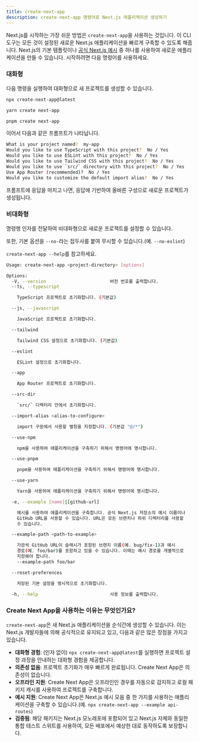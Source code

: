 ```yaml
---
title: create-next-app
description: create-next-app 명령어로 Next.js 애플리케이션 생성하기
---
```


Next.js를 시작하는 가장 쉬운 방법은 `create-next-app`을 사용하는 것입니다. 이 CLI 도구는 모든 것이 설정된 새로운 Next.js 애플리케이션을 빠르게 구축할 수 있도록 해줍니다. Next.js의 기본 템플릿이나 [공식 Next.js 예시](https://github.com/vercel/next.js/tree/canary/examples) 중 하나를 사용하여 새로운 애플리케이션을 만들 수 있습니다. 시작하려면 다음 명령어를 사용하세요.

### 대화형

다음 명령을 실행하여 대화형으로 새 프로젝트를 생성할 수 있습니다.

```bash filename="Terminal"
npx create-next-app@latest

yarn create next-app

pnpm create next-app
```

이어서 다음과 같은 프롬프트가 나타납니다.

```bash filename="Terminal"
What is your project named?  my-app
Would you like to use TypeScript with this project?  No / Yes
Would you like to use ESLint with this project?  No / Yes
Would you like to use Tailwind CSS with this project?  No / Yes
Would you like to use `src/` directory with this project?  No / Yes
Use App Router (recommended)?  No / Yes
Would you like to customize the default import alias?  No / Yes
```

프롬프트에 응답을 마치고 나면, 응답에 기반하여 올바른 구성으로 새로운 프로젝트가 생성됩니다.

### 비대화형

명령행 인자를 전달하여 비대화형으로 새로운 프로젝트를 설정할 수 있습니다.

또한, 기본 옵션을 `--no-`라는 접두사를 붙여 무시할 수 있습니다.(예. `--no-eslint`)

`create-next-app --help`를 참고하세요.

```bash filename="Terminal"
Usage: create-next-app <project-directory> [options]

Options:
  -V, --version                        버전 번호를 출력합니다.
  --ts, --typescript

    TypeScript 프로젝트로 초기화합니다. (기본값)

  --js, --javascript

    JavaScript 프로젝트로 초기화합니다.

  --tailwind

    Tailwind CSS 설정으로 초기화합니다. (기본값)

  --eslint

    ESLint 설정으로 초기화합니다.

  --app

    App Router 프로젝트로 초기화합니다.

  --src-dir

    `src/` 디렉터리 안에서 초기화합니다.

  --import-alias <alias-to-configure>

    import 구문에서 사용할 별칭을 지정합니다. (기본값 "@/*")

  --use-npm

    npm을 사용하여 애플리케이션을 구축하기 위해서 명령어에 명시합니다.

  --use-pnpm

    pnpm을 사용하여 애플리케이션을 구축하기 위해서 명령어에 명시합니다.

  --use-yarn

    Yarn을 사용하여 애플리케이션을 구축하기 위해서 명령어에 명시합니다.

  -e, --example [name]|[github-url]

    예시를 사용하여 애플리케이션을 구축합니다. 공식 Next.js 저장소의 예시 이름이나 
    GitHub URL을 사용할 수 있습니다. URL은 모든 브랜치나 하위 디렉터리를 사용할 
    수 있습니다.

  --example-path <path-to-example>

    가끔씩 GitHub URL이 슬래시가 포함된 브랜치 이름(예. bug/fix-1)과 예시 
    경로(예. foo/bar)를 포함하고 있을 수 있습니다. 이때는 예시 경로를 개별적으로 
    지정해야 합니다.
    --example-path foo/bar

  --reset-preferences

    저장된 기본 설정을 명시적으로 초기화합니다.

  -h, --help                           사용 정보를 출력합니다.
```

### Create Next App을 사용하는 이유는 무엇인가요?

`create-next-app`은 새 Next.js 애플리케이션을 순식간에 생성할 수 있습니다. 이는 Next.js 개발자들에 의해 공식적으로 유지되고 있고, 다음과 같은 많은 장점을 가지고 있습니다.

- **대화형 경험**: (인자 없이) `npx create-next-app@latest`를 실행하면 프로젝트 설정 과정을 안내하는 대화형 경험을 제공합니다.
- **의존성 없음**: 프로젝트 초기화가 매우 빠르게 완료됩니다. Create Next App은 의존성이 없습니다.
- **오프라인 지원**: Create Next App은 오프라인인 경우를 자동으로 감지하고 로컬 패키지 캐시를 사용하여 프로젝트를 구축합니다.
- **예시 지원**: Create Next App은 Next.js 예시 모음 중 한 가지를 사용하는 애플리케이션을 구축할 수 있습니다.(예. `npx create-next-app --example api-routes`)
- **검증됨**: 해당 패키지는 Next.js 모노레포에 포함되어 있고 Next.js 자체와 동일한 통합 테스트 스위트를 사용하여, 모든 배포에서 예상한 대로 동작하도록 보장합니다.
